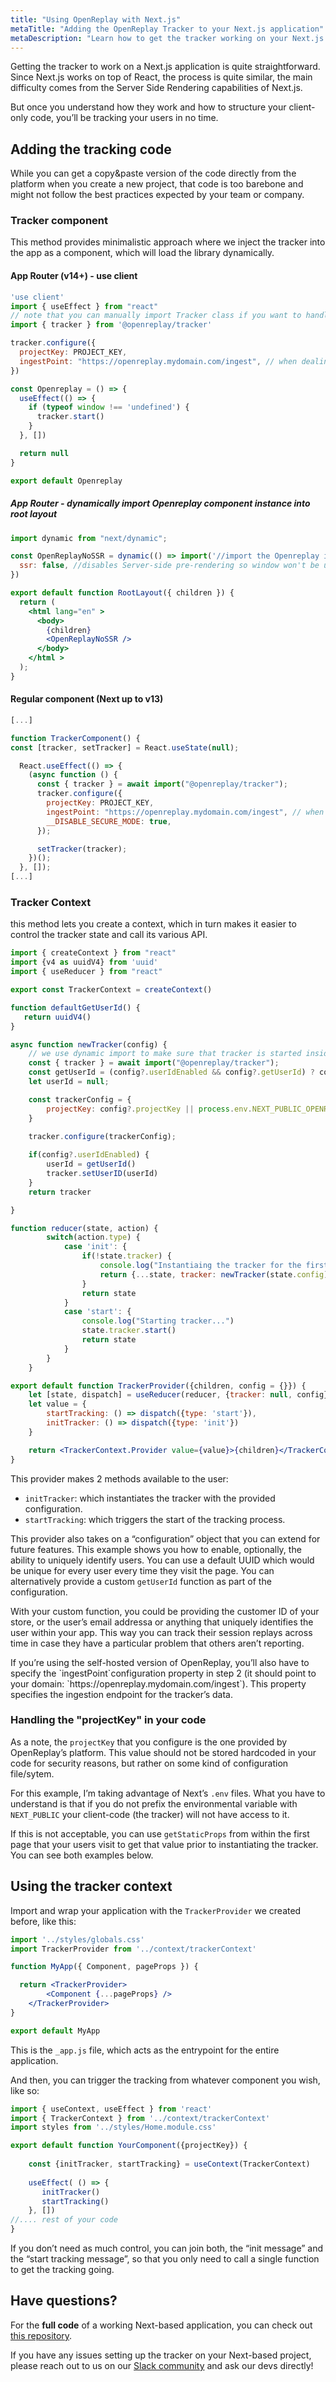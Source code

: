 ```yaml
---
title: "Using OpenReplay with Next.js"
metaTitle: "Adding the OpenReplay Tracker to your Next.js application"
metaDescription: "Learn how to get the tracker working on your Next.js application"
---
```


Getting the tracker to work on a Next.js application is quite straightforward. Since Next.js works on top of React, the process is quite similar, the main difficulty comes from the Server Side Rendering capabilities of Next.js.

But once you understand how they work and how to structure your client-only code, you’ll be tracking your users in no time.

## Adding the tracking code

While you can get a copy&paste version of the code directly from the platform when you create a new project, that code is too barebone and might not follow the best practices expected by your team or company.

### Tracker component

This method provides minimalistic approach where we inject the tracker into the app as a component, which will load the library dynamically.
 
#### App Router (v14+) - use client

```jsx
'use client'
import { useEffect } from "react"
// note that you can manually import Tracker class if you want to handle the instance manually
import { tracker } from '@openreplay/tracker'

tracker.configure({
  projectKey: PROJECT_KEY,
  ingestPoint: "https://openreplay.mydomain.com/ingest", // when dealing with the self-hosted version of OpenReplay
})

const Openreplay = () => {
  useEffect(() => {
    if (typeof window !== 'undefined') {
      tracker.start()
    }
  }, [])

  return null
}

export default Openreplay 
```
##### App Router - dynamically import Openreplay component instance into root layout
```jsx
import dynamic from "next/dynamic";

const OpenReplayNoSSR = dynamic(() => import('//import the Openreplay instance'), {
  ssr: false, //disables Server-side pre-rendering so window won't be undefined
})

export default function RootLayout({ children }) {
  return (
    <html lang="en" >
      <body>
        {children}
        <OpenReplayNoSSR />
      </body>
    </html >
  );
}

```


#### Regular component (Next up to v13)

```jsx
[...]

function TrackerComponent() {
const [tracker, setTracker] = React.useState(null);

  React.useEffect(() => {
    (async function () {
      const { tracker } = await import("@openreplay/tracker");
      tracker.configure({
        projectKey: PROJECT_KEY,
        ingestPoint: "https://openreplay.mydomain.com/ingest", // when dealing with the self-hosted version of OpenReplay
        __DISABLE_SECURE_MODE: true,
      });

      setTracker(tracker);
    })();
  }, []);
[...]
```

### Tracker Context

this method lets you create a context, which in turn makes it easier to control the tracker state and call its various API.

```jsx
import { createContext } from "react"
import {v4 as uuidV4} from 'uuid'
import { useReducer } from "react"

export const TrackerContext = createContext()

function defaultGetUserId() {
   return uuidV4() 
}

async function newTracker(config) {
    // we use dynamic import to make sure that tracker is started inside browser env
    const { tracker } = await import("@openreplay/tracker");
    const getUserId = (config?.userIdEnabled && config?.getUserId) ? config.getUserId : defaultGetUserId
    let userId = null;

    const trackerConfig = {
        projectKey: config?.projectKey || process.env.NEXT_PUBLIC_OPENREPLAY_PROJECT_KEY
    }

    tracker.configure(trackerConfig);
    
    if(config?.userIdEnabled) {
        userId = getUserId()
        tracker.setUserID(userId)
    }
    return tracker

}

function reducer(state, action) {
        switch(action.type) {
            case 'init': {
                if(!state.tracker) {
                    console.log("Instantiaing the tracker for the first time...")
                    return {...state, tracker: newTracker(state.config)}
                }
                return state
            }
            case 'start': {
                console.log("Starting tracker...")
                state.tracker.start()
                return state
            }
        }
    }

export default function TrackerProvider({children, config = {}}) {
    let [state, dispatch] = useReducer(reducer, {tracker: null, config})
    let value = {
        startTracking: () => dispatch({type: 'start'}),
        initTracker: () => dispatch({type: 'init'})
    }

    return <TrackerContext.Provider value={value}>{children}</TrackerContext.Provider>
}
```

This provider makes 2 methods available to the user:

- `initTracker`: which instantiates the tracker with the provided configuration.
- `startTracking`: which triggers the start of the tracking process.

This provider also takes on a “configuration” object that you can extend for future features. This example shows you how to enable, optionally, the ability to uniquely identify users. You can use a default UUID which would be unique for every user every time they visit the page. You can alternatively provide a custom `getUserId` function as part of the configuration. 

With your custom function, you could be providing the customer ID of your store, or the user’s email addressa or anything that uniquely identifies the user within your app. This way you can track their session replays across time in case they have a particular problem that others aren’t reporting.

<Aside type="tip">
If you’re using the self-hosted version of OpenReplay, you’ll also have to specify the `ingestPoint`configuration property in step 2 (it should point to your domain: `https://openreplay.mydomain.com/ingest`). This property specifies the ingestion endpoint for the tracker’s data.
</Aside>

### Handling the "projectKey" in your code

As a note, the `projectKey` that you configure is the one provided by OpenReplay’s platform. This value should not be stored hardcoded in your code for security reasons, but rather on some kind of configuration file/sytem.

For this example, I’m taking advantage of Next’s `.env` files. What you have to understand is that if you do not prefix the environmental variable with `NEXT_PUBLIC` your client-code (the tracker) will not have access to it. 

If this is not acceptable, you can use `getStaticProps` from within the first page that your users visit to get that value prior to instantiating the tracker. You can see both examples below.

## Using the tracker context

Import and wrap your application with the `TrackerProvider` we created before, like this:

```jsx
import '../styles/globals.css'
import TrackerProvider from '../context/trackerContext'

function MyApp({ Component, pageProps }) {

  return <TrackerProvider>
        <Component {...pageProps} />
    </TrackerProvider>
}

export default MyApp
```

This is the `_app.js` file, which acts as the entrypoint for the entire application.  

And then, you can trigger the tracking from whatever component you wish, like so:

```jsx
import { useContext, useEffect } from 'react'
import { TrackerContext } from '../context/trackerContext'
import styles from '../styles/Home.module.css'

export default function YourComponent({projectKey}) {
    
    const {initTracker, startTracking} = useContext(TrackerContext)
    
    useEffect( () => {
       initTracker()
       startTracking()
    }, [])
//.... rest of your code
}
```

If you don’t need as much control, you can join both, the “init message” and the “start tracking message”, so that you only need to call a single function to get the tracking going.

## Have questions?

For the **full code** of a working Next-based application, you can check out [this repository](https://github.com/deleteman/openreplay-next-example).

If you have any issues setting up the tracker on your Next-based project, please reach out to us on our [Slack community](https://slack.openreplay.com/) and ask our devs directly!
